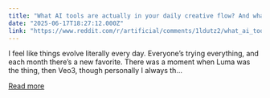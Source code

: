 ```yaml
---
title: "What AI tools are actually in your daily creative flow? And what’s underrated rn?"
date: "2025-06-17T18:27:12.000Z"
link: "https://www.reddit.com/r/artificial/comments/1ldutz2/what_ai_tools_are_actually_in_your_daily_creative/"
---
```


I feel like things evolve literally every day. Everyone’s trying everything, and each month there’s a new favorite. There was a moment when Luma was the thing, then Veo3, though personally I always th...

[Read more](https://www.reddit.com/r/artificial/comments/1ldutz2/what_ai_tools_are_actually_in_your_daily_creative/)
